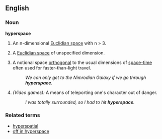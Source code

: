 ==English==

===Noun===
'''hyperspace'''

# {{math}} An n-dimensional [[Euclidian space]] with n > 3.
# {{math}} A [[Euclidian space]] of unspecified dimension.
# {{scifi}} A notional space [[orthogonal]] to the usual dimensions of [[space-time]] often used for faster-than-light travel.
#: ''We can only get to the Nimrodian Galaxy if we go through '''hyperspace'''.''
# ''(Video games):'' A means of teleporting one's character out of danger.
#: ''I was totally surrounded, so I had to hit '''hyperspace'''.''

===Related terms===
*[[hyperspatial]]
*[[off in hyperspace]]